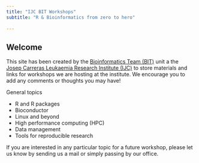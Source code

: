```yaml
---
title: "IJC BIT Workshops"
subtitle: "R & Bioinformatics from zero to hero"
 
---
```


## Welcome

This site has been created by the [Bioinformatics Team (BIT)](https://www.carrerasresearch.org/es/unidad-de-bioinform%C3%A1tica_130420) unit a the [Josep Carreras Leukaemia Research Institute (IJC)](https://www.carrerasresearch.org/en) to store materials and links for workshops we are hosting at the institute. We encourage you to add any comments or thoughts you may have!

General topics

* R and R packages
* Bioconductor
* Linux and beyond
* High performance computing (HPC)
* Data management
* Tools for reproducible research


If you are interested in any particular topic for a future workshop, please let us know by sending us a mail or simply passing by our office.
